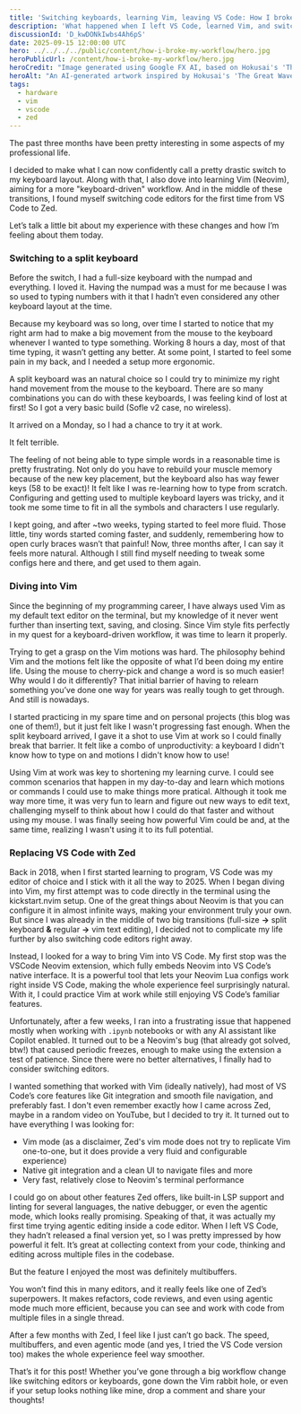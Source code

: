 ```yaml
---
title: 'Switching keyboards, learning Vim, leaving VS Code: How I broke my workflow'
description: 'What happened when I left VS Code, learned Vim, and switched to a split keyboard.'
discussionId: 'D_kwDONkIwbs4Ah6pS'
date: 2025-09-15 12:00:00 UTC
hero: ../../../../public/content/how-i-broke-my-workflow/hero.jpg
heroPublicUrl: /content/how-i-broke-my-workflow/hero.jpg
heroCredit: "Image generated using Google FX AI, based on Hokusai's 'The Great Wave off Kanagawa'."
heroAlt: "An AI-generated artwork inspired by Hokusai's 'The Great Wave off Kanagawa."
tags:
  - hardware
  - vim
  - vscode
  - zed
---
```



The past three months have been pretty interesting in some aspects of my professional life.

I decided to make what I can now confidently call a pretty drastic switch to my keyboard layout. Along with that, I also dove into learning Vim (Neovim), aiming for a more "keyboard-driven" workflow. And in the middle of these transitions, I found myself switching code editors for the first time from VS Code to Zed.

Let’s talk a little bit about my experience with these changes and how I’m feeling about them today.

### Switching to a split keyboard

Before the switch, I had a full-size keyboard with the numpad and everything. I loved it. Having the numpad was a must for me because I was so used to typing numbers with it that I hadn’t even considered any other keyboard layout at the time.

Because my keyboard was so long, over time I started to notice that my right arm had to make a big movement from the mouse to the keyboard whenever I wanted to type something. Working 8 hours a day, most of that time typing, it wasn’t getting any better. At some point, I started to feel some pain in my back, and I needed a setup more ergonomic.

A split keyboard was an natural choice so I could try to minimize my right hand movement from the mouse to the keyboard. There are so many combinations you can do with these keyboards, I was feeling kind of lost at first! So I got a very basic build (Sofle v2 case, no wireless).

It arrived on a Monday, so I had a chance to try it at work.

<ImageWithCaption src={MySplitKeyboardImage} alt="My slipt keyboard" caption="My split keyboard" />

It felt terrible.

The feeling of not being able to type simple words in a reasonable time is pretty frustrating. Not only do you have to rebuild your muscle memory because of the new key placement, but the keyboard also has way fewer keys (58 to be exact)! It felt like I was re-learning how to type from scratch. Configuring and getting used to multiple keyboard layers was tricky, and it took me some time to fit in all the symbols and characters I use regularly.

I kept going, and after ~two weeks, typing started to feel more fluid. Those little, tiny words started coming faster, and suddenly, remembering how to open curly braces wasn’t that painful! Now, three months after, I can say it feels more natural. Although I still find myself needing to tweak some configs here and there, and get used to them again.

### Diving into Vim

Since the beginning of my programming career, I have always used Vim as my default text editor on the terminal, but my knowledge of it never went further than inserting text, saving, and closing. Since Vim style fits perfectly in my quest for a keyboard-driven workflow, it was time to learn it properly.

Trying to get a grasp on the Vim motions was hard. The philosophy behind Vim and the motions felt like the opposite of what I’d been doing my entire life. Using the mouse to cherry-pick and change a word is so much easier! Why would I do it differently? That initial barrier of having to relearn something you’ve done one way for years was really tough to get through. And still is nowadays.

I started practicing in my spare time and on personal projects (this blog was one of them!), but it just felt like I wasn't progressing fast enough. When the split keyboard arrived, I gave it a shot to use Vim at work so I could finally break that barrier. It felt like a combo of unproductivity: a keyboard I didn't know how to type on and motions I didn't know how to use!

Using Vim at work was key to shortening my learning curve. I could see common scenarios that happen in my day-to-day and learn which motions or commands I could use to make things more pratical. Although it took me way more time, it was very fun to learn and figure out new ways to edit text, challenging myself to think about how I could do that faster and without using my mouse. I was finally seeing how powerful Vim could be and, at the same time, realizing I wasn't using it to its full potential.

### Replacing VS Code with Zed

Back in 2018, when I first started learning to program, VS Code was my editor of choice and I stick with it all the way to 2025. When I began diving into Vim, my first attempt was to code directly in the terminal using the <Anchor href="https://github.com/nvim-lua/kickstart.nvim" isMdx>kickstart.nvim</Anchor> setup. One of the great things about Neovim is that you can configure it in almost infinite ways, making your environment truly your own. But since I was already in the middle of two big transitions (full-size **->** split keyboard **&** regular **->** vim text editing), I decided not to complicate my life further by also switching code editors right away.

Instead, I looked for a way to bring Vim into VS Code. My first stop was the <Anchor href="https://github.com/vscode-neovim/vscode-neovim" isMdx>VSCode Neovim</Anchor> extension, which fully embeds Neovim into VS Code’s native interface. It is a powerful tool that lets your Neovim Lua configs work right inside VS Code, making the whole experience feel surprisingly natural. With it, I could practice Vim at work while still enjoying VS Code’s familiar features.

Unfortunately, after a few weeks, I ran into a frustrating <Anchor href="https://github.com/vscode-neovim/vscode-neovim/issues/2184" isMdx>issue</Anchor> that happened mostly when working with `.ipynb` notebooks or with any AI assistant like Copilot enabled. It turned out to be a <Anchor href="https://github.com/neovim/neovim/issues/31316" isMdx>Neovim's bug</Anchor> (that already got solved, btw!) that caused periodic freezes, enough to make using the extension a test of patience. Since there were no better alternatives, I finally had to consider switching editors.

I wanted something that worked with Vim (ideally natively), had most of VS Code’s core features like Git integration and smooth file navigation, and preferably fast. I don't even remember exactly how I came across Zed, maybe in a random video on YouTube, but I decided to try it. It turned out to have everything I was looking for:

<ul>
  <li>
    <Anchor href="https://zed.dev/docs/vim" isMdx>Vim mode</Anchor> (as a disclaimer, Zed's vim mode does not try to replicate Vim one-to-one, but it does provide a very fluid and configurable experience)
  </li>
  <li>
    <Anchor href="https://zed.dev/docs/git" isMdx>Native git integration</Anchor> and a clean UI to navigate files and more
  </li>
  <li>Very fast, relatively close to Neovim's terminal performance</li>
</ul>

I could go on about other features Zed offers, like built-in LSP support and linting for several languages, the native debugger, or even the agentic mode, which looks really promising. Speaking of that, it was actually my first time trying agentic editing inside a code editor. When I left VS Code, they hadn’t released a final version yet, so I was pretty impressed by how powerful it felt. It’s great at collecting context from your code, thinking and editing across multiple files in the codebase.

But the feature I enjoyed the most was definitely <Anchor href="https://zed.dev/docs/multibuffers" isMdx>multibuffers</Anchor>.

<VideoWithThumbnail
  src={ZedMultibufferVideo}
  thumbnail={ZedMultibufferThumbnail}
  caption="Zed multibuffers in action"
  autoplay
/>

You won’t find this in many editors, and it really feels like one of Zed’s superpowers. It makes refactors, code reviews, and even using agentic mode much more efficient, because you can see and work with code from multiple files in a single thread.

After a few months with Zed, I feel like I just can’t go back. The speed, multibuffers, and even agentic mode (and yes, I tried the VS Code version too) makes the whole experience feel way smoother.

That’s it for this post! Whether you’ve gone through a big workflow change like switching editors or keyboards, gone down the Vim rabbit hole, or even if your setup looks nothing like mine, drop a comment and share your thoughts!
